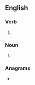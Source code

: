 ==English==

===Verb===
{{head|en|verb form}}

# {{en-third-person singular of|backtrack}}

===Noun===
{{head|en|noun plural form}}

# {{plural of|backtrack|lang=en}}

===Anagrams===
* {{anagrams|en|a=aabcckkrst|trackbacks}}
